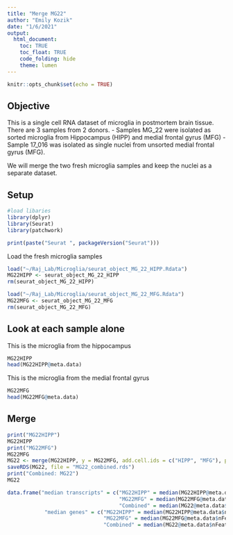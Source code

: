 ```yaml
---
title: "Merge MG22"
author: "Emily Kozik"
date: "1/6/2021"
output: 
  html_document:
    toc: TRUE
    toc_float: TRUE
    code_folding: hide
    theme: lumen
---
```


```r
knitr::opts_chunk$set(echo = TRUE)
```

## Objective
This is a single cell RNA dataset of microglia in postmortem brain tissue. 
There are 3 samples from 2 donors. 
- Samples MG_22 were isolated as sorted microglia from Hippocampus (HIPP) and medial frontal gyrus (MFG)
- Sample 17_016 was isolated as single nuclei from unsorted medial frontal gyrus (MFG). 

We will merge the two fresh microglia samples and keep the nuclei as a separate dataset.

## Setup
```r
#load libaries
library(dplyr)
library(Seurat)
library(patchwork)

print(paste("Seurat ", packageVersion("Seurat")))

```

Load the fresh microglia samples
```r
load("~/Raj_Lab/Microglia/seurat_object_MG_22_HIPP.Rdata")
MG22HIPP <- seurat_object_MG_22_HIPP
rm(seurat_object_MG_22_HIPP)

load("~/Raj_Lab/Microglia/seurat_object_MG_22_MFG.Rdata")
MG22MFG <- seurat_object_MG_22_MFG
rm(seurat_object_MG_22_MFG)
```

## Look at each sample alone

This is the microglia from the hippocampus
```r
MG22HIPP
head(MG22HIPP@meta.data)
```

This is the microglia from the medial frontal gyrus
```r
MG22MFG
head(MG22MFG@meta.data)
```

## Merge
```r
print("MG22HIPP")
MG22HIPP
print("MG22MFG")
MG22MFG
MG22 <- merge(MG22HIPP, y = MG22MFG, add.cell.ids = c("HIPP", "MFG"), project = "MG22_Microglia")
saveRDS(MG22, file = "MG22_combined.rds")
print("Combined: MG22")
MG22
```

```r
data.frame("median transcripts" = c("MG22HIPP" = median(MG22HIPP@meta.data$nCount_RNA),
                                    "MG22MFG" = median(MG22MFG@meta.data$nCount_RNA),
                                    "Combined" = median(MG22@meta.data$nCount_RNA)), 
            "median genes" = c("MG22HIPP" = median(MG22HIPP@meta.data$nFeature_RNA),
                               "MG22MFG" = median(MG22MFG@meta.data$nFeature_RNA),
                               "Combined" = median(MG22@meta.data$nFeature_RNA)))
```

